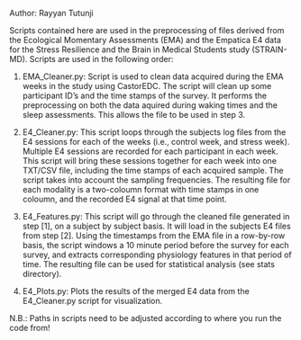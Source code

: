 Author: Rayyan Tutunji


Scripts contained here are used in the preprocessing of files derived from the Ecological Momentary Assessments (EMA) and the Empatica E4 data for the Stress Resilience and the Brain in Medical Students study (STRAIN-MD). Scripts are used in the following order:

1. EMA_Cleaner.py: Script is used to clean data acquired during the EMA weeks in the study using CastorEDC. The script will clean up some participant ID's and the time stamps of the survey. It performs the preprocessing on both the data aquired during waking times and the sleep assessments. This allows the file to be used in step 3. 
	
2. E4_Cleaner.py: This script loops through the subjects log files from the E4 sessions for each of the weeks (i.e., control week, and stress week). Multiple E4 sessions are recorded for each participant in each week. This script will bring these sessions together for each week into one TXT/CSV file, including the time stamps of each acquired sample. The script takes into account the sampling frequencies. The resulting file for each modality is a two-coloumn format with time stamps in one coloumn, and the recorded E4 signal at that time point. 

3. E4_Features.py: This script will go through the cleaned file generated in step [1], on a subject by subject basis. It will load in the subjects E4 files from step [2]. Using the timestamps from the EMA file in a row-by-row basis, the script windows a 10 minute period before the survey for each survey, and extracts corresponding physiology features in that period of time. The resulting file can be used for statistical analysis (see stats directory). 
    
4. E4_Plots.py: Plots the results of the merged E4 data from the E4_Cleaner.py script for visualization. 
	
N.B.: Paths in scripts need to be adjusted according to where you run the code from! 
